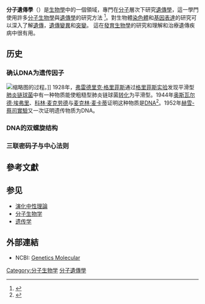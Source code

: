 {{Expand language|bn|es|pt}}
'''分子遺傳學'''（{{lang-en|Molecular genetics}}）是[[生物學|生物學]]中的一個領域，專門在[[分子|分子]]層次下研究[[遺傳學|遺傳學]]，這一學門使用許多[[分子生物學|分子生物學]]與[[遺傳學|遺傳學]]的研究方法 <ref>{{cite web | url = https://plato.stanford.edu/entries/molecular-genetics/ | title = Molecular Genetics (Stanford Encyclopedia of Philosophy) | author =  | date =  | accessdate =  | publisher =  | language =  | archive-date = 2020-10-01 | archive-url = https://web.archive.org/web/20201001061315/https://plato.stanford.edu/entries/molecular-genetics/ | dead-url = no }}</ref>。對生物體[[染色體|染色體]]和[[基因表達|基因表達]]的研究可以深入了解[[遺傳|遺傳]]，[[遺傳變異|遺傳變異]]和[[突變|突變]]。 這在[[發育生物學|發育生物學]]的研究和理解和治療遺傳疾病中很有用。

== 历史 ==
{{参见|生物学史|分子生物學史}}

=== 确认DNA为遗传因子 ===
[[File:格里菲斯实验.svg|缩略图]]的过程。]]
1928年，[[弗雷德里克·格里菲斯|弗雷德里克·格里菲斯]]通过[[格里菲斯實驗|格里菲斯实验]]发现平滑型[[肺炎链球菌|肺炎链球菌]]中有一种物质能使粗糙型肺炎链球菌[[转化_(生物)|转化]]为平滑型。1944年[[奥斯瓦尔德·埃弗里|奥斯瓦尔德·埃弗里]]、[[科林·麦克劳德|科林·麦克劳德]]与[[麦克林·麦卡蒂|麦克林·麦卡蒂]]证明这种物质是[[DNA|DNA]]<ref>{{Cite journal|title=STUDIES ON THE CHEMICAL NATURE OF THE SUBSTANCE INDUCING TRANSFORMATION OF PNEUMOCOCCAL TYPES INDUCTION OF TRANSFORMATION BY A DESOXYRIBONUCLEIC ACID FRACTION ISOLATED FROM PNEUMOCOCCUS TYPE III|url=https://rupress.org/jem/article/79/2/137/4753/STUDIES-ON-THE-CHEMICAL-NATURE-OF-THE-SUBSTANCE|last=Avery|first=Oswald T.|last2=MacLeod|first2=Colin M.|date=1944-02-01|journal=Journal of Experimental Medicine|issue=2|doi=10.1084/jem.79.2.137|volume=79|pages=137–158|language=en|issn=0022-1007|last3=McCarty|first3=Maclyn|access-date=2020-08-22|archive-date=2020-11-26|archive-url=https://web.archive.org/web/20201126164633/https://rupress.org/jem/article/79/2/137/4753/STUDIES-ON-THE-CHEMICAL-NATURE-OF-THE-SUBSTANCE|dead-url=no}}</ref>。1952年[[赫雪-蔡司實驗|赫雪-蔡司實驗]]又一次证明遗传物质为DNA。

=== DNA的双螺旋结构 ===
{{main|双螺旋结构}}

=== 三联密码子与中心法则 ===
{{main|遗传密码|中心法则}}

{{Genetics sidebar}}

== 參考文獻 ==
{{reflist}}

== 参见 ==
{{Portal box|分子与细胞生物学|生物學|遗传学}}
* [[演化中性理論|演化中性理論]]
* [[分子生物学|分子生物学]]
* [[遗传学|遗传学]]

== 外部連結 ==
* {{en icon}} NCBI: [https://www.ncbi.nlm.nih.gov/About/primer/genetics_molecular.html Genetics Molecular]{{Wayback|url=https://www.ncbi.nlm.nih.gov/About/primer/genetics_molecular.html |date=20130807132805 }}
{{Commonscat|Molecular genetics|分子遺傳學}}

{{分子生物学}}
{{遗传学}}

{{Authority control}}
[[Category:分子生物学|Category:分子生物学]]
[[Category:分子遺傳學|]]